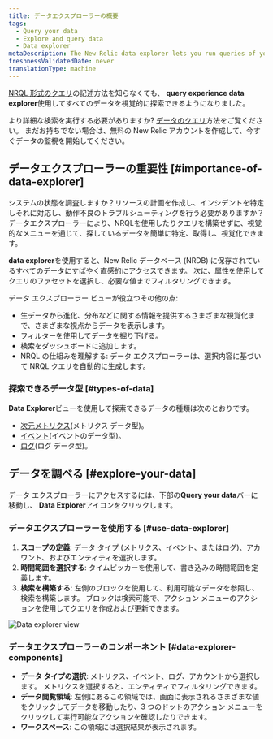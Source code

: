 ```yaml
---
title: データエクスプローラーの概要
tags:
  - Query your data
  - Explore and query data
  - Data explorer
metaDescription: The New Relic data explorer lets you run queries of your data without using NRQL-format queries
freshnessValidatedDate: never
translationType: machine
---
```


[NRQL 形式のクエリ](/docs/query-your-data/nrql-new-relic-query-language/get-started/introduction-nrql-new-relics-query-language)の記述方法を知らなくても、 <DNT>**query experience data explorer**</DNT>使用してすべてのデータを視覚的に探索できるようになりました。

より詳細な検索を実行する必要がありますか? [データのクエリ](/docs/query-your-data/explore-query-data/get-started/introduction-querying-new-relic-data/)方法をご覧ください。 まだお持ちでない場合は、無料の New Relic アカウントを作成して、今すぐデータの監視を開始してください。

## データエクスプローラーの重要性 [#importance-of-data-explorer]

システムの状態を調査しますか？リソースの計画を作成し、インシデントを特定しそれに対応し、動作不良のトラブルシューティングを行う必要がありますか？データエクスプローラーにより、NRQLを使用したりクエリを構築せずに、視覚的なメニューを通じて、探しているデータを簡単に特定、取得し、視覚化できます。

<DNT>**data explorer**</DNT>を使用すると、New Relic データベース (NRDB) に保存されているすべてのデータにすばやく直感的にアクセスできます。 次に、属性を使用してクエリのファセットを選択し、必要な値までフィルタリングできます。

データ エクスプローラー ビューが役立つその他の点:

* 生データから進化、分布などに関する情報を提供するさまざまな視覚化まで、さまざまな視点からデータを表示します。
* フィルターを使用してデータを掘り下げる。
* 検索をダッシュボードに追加します。
* NRQL の仕組みを理解する: データ エクスプローラーは、選択内容に基づいて NRQL クエリを自動的に生成します。

### 探索できるデータ型 [#types-of-data]

<DNT>**Data Explorer**</DNT>ビューを使用して探索できるデータの種類は次のとおりです。

* [次元メトリクス](/docs/data-apis/understand-data/new-relic-data-types/#dimensional-metrics)(メトリクス データ型)。
* [イベント](/docs/data-apis/understand-data/new-relic-data-types/#events-new-relic)(イベントのデータ型)。
* [ログ](/docs/logs/ui-data/use-logs-ui)(ログ データ型)。

## データを調べる [#explore-your-data]

データ エクスプローラーにアクセスするには、下部の<DNT>**Query your data**</DNT>バーに移動し、 <DNT>**Data Explorer**</DNT>アイコンをクリックします。

### データエクスプローラーを使用する [#use-data-explorer]

1. **スコープの定義**: データ タイプ (メトリクス、イベント、またはログ)、アカウント、およびエンティティを選択します。
2. **時間範囲を選択する**: タイムピッカーを使用して、書き込みの時間範囲を定義します。
3. **検索を構築する**: 左側のブロックを使用して、利用可能なデータを参照し、検索を構築します。 ブロックは検索可能で、アクション メニューのアクションを使用してクエリを作成および更新できます。

<img title="Data explorer view" alt="Data explorer view" src="/images/data-explorer.gif" />

### データエクスプローラーのコンポーネント [#data-explorer-components]

* **データ タイプの選択**: メトリクス、イベント、ログ、アカウントから選択します。 メトリクスを選択すると、エンティティでフィルタリングできます。
* **データ閲覧領域**: 左側にあるこの領域では、画面に表示されるさまざまな値をクリックしてデータを移動したり、3 つのドットのアクション メニューをクリックして実行可能なアクションを確認したりできます。
* **ワークスペース**: この領域には選択結果が表示されます。